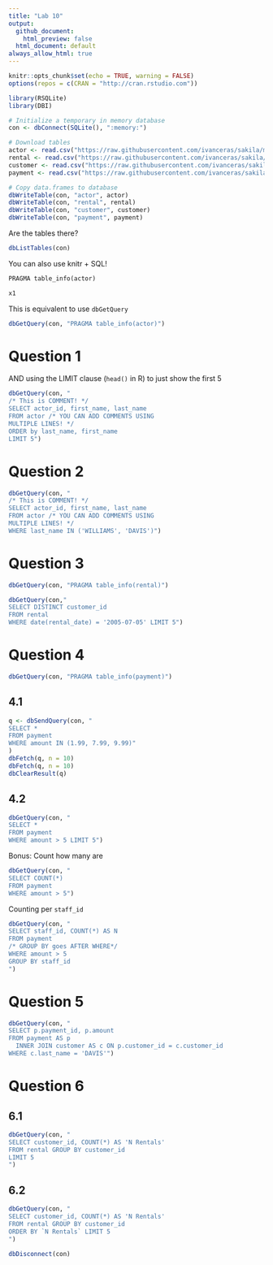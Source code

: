 ```yaml
---
title: "Lab 10"
output:
  github_document:
    html_preview: false
  html_document: default
always_allow_html: true
---
```


```r
knitr::opts_chunk$set(echo = TRUE, warning = FALSE)
options(repos = c(CRAN = "http://cran.rstudio.com"))
```

```r
library(RSQLite)
library(DBI)

# Initialize a temporary in memory database
con <- dbConnect(SQLite(), ":memory:")

# Download tables
actor <- read.csv("https://raw.githubusercontent.com/ivanceras/sakila/master/csv-sakila-db/actor.csv")
rental <- read.csv("https://raw.githubusercontent.com/ivanceras/sakila/master/csv-sakila-db/rental.csv")
customer <- read.csv("https://raw.githubusercontent.com/ivanceras/sakila/master/csv-sakila-db/customer.csv")
payment <- read.csv("https://raw.githubusercontent.com/ivanceras/sakila/master/csv-sakila-db/payment_p2007_01.csv")

# Copy data.frames to database
dbWriteTable(con, "actor", actor)
dbWriteTable(con, "rental", rental)
dbWriteTable(con, "customer", customer)
dbWriteTable(con, "payment", payment)
```

Are the tables there?

```r
dbListTables(con)
```

You can also use knitr + SQL!

```sql
PRAGMA table_info(actor)
```

```r
x1
```

This is equivalent to use `dbGetQuery`

```r
dbGetQuery(con, "PRAGMA table_info(actor)")
```


# Question 1

AND using the LIMIT clause (`head()` in R) to just show the first 5 

```r
dbGetQuery(con, "
/* This is COMMENT! */
SELECT actor_id, first_name, last_name
FROM actor /* YOU CAN ADD COMMENTS USING
MULTIPLE LINES! */
ORDER by last_name, first_name 
LIMIT 5")
```

# Question 2

```r
dbGetQuery(con, "
/* This is COMMENT! */
SELECT actor_id, first_name, last_name
FROM actor /* YOU CAN ADD COMMENTS USING
MULTIPLE LINES! */
WHERE last_name IN ('WILLIAMS', 'DAVIS')")
```

# Question 3

```r
dbGetQuery(con, "PRAGMA table_info(rental)")
```

```r
dbGetQuery(con," 
SELECT DISTINCT customer_id 
FROM rental
WHERE date(rental_date) = '2005-07-05' LIMIT 5")

```

# Question 4

```r
dbGetQuery(con, "PRAGMA table_info(payment)")
```

## 4.1


```r
q <- dbSendQuery(con, "
SELECT *
FROM payment
WHERE amount IN (1.99, 7.99, 9.99)"
)
dbFetch(q, n = 10)
dbFetch(q, n = 10)
dbClearResult(q)
```

## 4.2

```r
dbGetQuery(con, "
SELECT *
FROM payment
WHERE amount > 5 LIMIT 5")
```

Bonus: Count how many are

```r
dbGetQuery(con, "
SELECT COUNT(*)
FROM payment
WHERE amount > 5")
```

Counting per `staff_id`

```r
dbGetQuery(con, "
SELECT staff_id, COUNT(*) AS N
FROM payment
/* GROUP BY goes AFTER WHERE*/
WHERE amount > 5
GROUP BY staff_id
")
```

# Question 5

```r
dbGetQuery(con, "
SELECT p.payment_id, p.amount
FROM payment AS p
  INNER JOIN customer AS c ON p.customer_id = c.customer_id
WHERE c.last_name = 'DAVIS'")
```

# Question 6

## 6.1

```r
dbGetQuery(con, "
SELECT customer_id, COUNT(*) AS 'N Rentals'
FROM rental GROUP BY customer_id
LIMIT 5
")
```

## 6.2

```r
dbGetQuery(con, "
SELECT customer_id, COUNT(*) AS 'N Rentals'
FROM rental GROUP BY customer_id
ORDER BY `N Rentals` LIMIT 5
")
```

```r
dbDisconnect(con)
```

